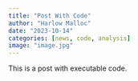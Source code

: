 ```yaml
---
title: "Post With Code"
author: "Harlow Malloc"
date: "2023-10-14"
categories: [news, code, analysis]
image: "image.jpg"
---
```


This is a post with executable code.
